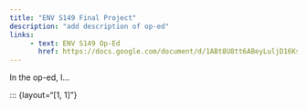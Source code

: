 ```yaml
---
title: "ENV S149 Final Project"
description: "add description of op-ed"
links:
     - text: ENV S149 Op-Ed
       href: https://docs.google.com/document/d/1ABt8U8tt6ABeyLuljD16KsjoFdXTL2wfPGMLQJDJ30Q/edit?usp=sharing 
---
```


In the op-ed, I... 


::: {layout="[1, 1]"}